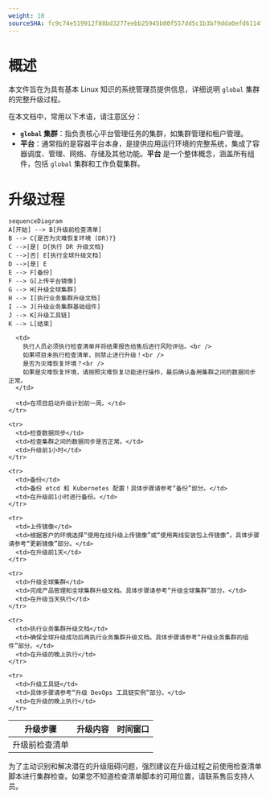 ```yaml
---
weight: 10
sourceSHA: fc9c74e519912f88bd3277eebb25945b80f557dd5c1b3b79dda0efd6114f2dba
---
```


# 概述

本文件旨在为具有基本 Linux 知识的系统管理员提供信息，详细说明 <Term name="productShort" /> `global` 集群的完整升级过程。

在本文档中，常用以下术语，请注意区分：

- **`global` 集群**：指负责核心平台管理任务的集群，如集群管理和租户管理。
- **平台**：通常指的是容器平台本身，是提供应用运行环境的完整系统，集成了容器调度、管理、网络、存储及其他功能。**平台** 是一个整体概念，涵盖所有组件，包括 `global` 集群和工作负载集群。

# 升级过程

```mermaid
sequenceDiagram
A[开始] --> B[升级前检查清单]
B --> C{是否为灾难恢复环境 (DR)?}
C -->|是| D{执行 DR 升级文档}
C -->|否| E[执行全球升级文档]
D -->|是| E
E --> F[备份]
F --> G[上传平台镜像]
G --> H[升级全球集群]
H --> I[执行业务集群升级文档]
I --> J[升级业务集群基础组件]
J --> K[升级工具链]
K --> L[结束]
```

<table>
  <thead>
    <tr>
      <th>升级步骤</th>
      <th>升级内容</th>
      <th>时间窗口</th>
    </tr>
  </thead>

  <tbody>
    <tr>
      <td>升级前检查清单</td>

      <td>
        执行人员必须执行检查清单并将结果报告给售后进行风险评估。<br />
        如果项目未执行检查清单，则禁止进行升级！<br />
        是否为灾难恢复环境？<br />
        如果是灾难恢复环境，请按照灾难恢复功能进行操作，最后确认备用集群之间的数据同步正常。
      </td>

      <td>在项目启动升级计划前一周。</td>
    </tr>

    <tr>
      <td>检查数据同步</td>
      <td>检查集群之间的数据同步是否正常。</td>
      <td>升级前1小时</td>
    </tr>

    <tr>
      <td>备份</td>
      <td>备份 etcd 和 Kubernetes 配置！具体步骤请参考“备份”部分。</td>
      <td>在升级前1小时进行备份。</td>
    </tr>

    <tr>
      <td>上传镜像</td>
      <td>根据客户的环境选择“使用在线升级上传镜像”或“使用离线安装包上传镜像”。具体步骤请参考“更新镜像”部分。</td>
      <td>在升级前1天</td>
    </tr>

    <tr>
      <td>升级全球集群</td>
      <td>完成产品管理和全球集群升级文档。具体步骤请参考“升级全球集群”部分。</td>
      <td>在升级当天执行</td>
    </tr>

    <tr>
      <td>执行业务集群升级文档</td>
      <td>确保全球升级成功后再执行业务集群升级文档。具体步骤请参考“升级业务集群的组件”部分。</td>
      <td>在升级的晚上执行</td>
    </tr>

    <tr>
      <td>升级工具链</td>
      <td>具体步骤请参考“升级 DevOps 工具链实例”部分。</td>
      <td>在升级的晚上执行</td>
    </tr>
  </tbody>
</table>

<Directive type="warning" title="警告">
  为了主动识别和解决潜在的升级阻碍问题，强烈建议在升级过程之前使用检查清单脚本进行集群检查。如果您不知道检查清单脚本的可用位置，请联系售后支持人员。
</Directive>
